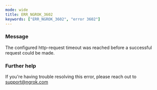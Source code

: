 ```yaml
---
mode: wide
title: ERR_NGROK_3602
keywords: ["ERR_NGROK_3602", "error 3602"]
---
```


### Message

The configured http-request timeout was reached before a successful request could be made.

### Further help

If you're having trouble resolving this error, please reach out to [support@ngrok.com](mailto:support@ngrok.com?subject=Help%20with%20ERR_NGROK_3602)
